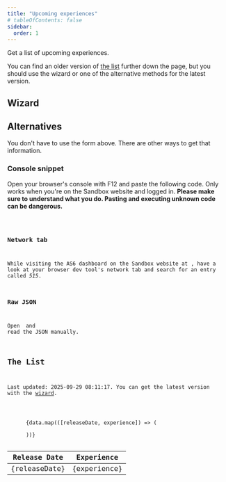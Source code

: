```yaml
---
title: "Upcoming experiences"
# tableOfContents: false
sidebar:
  order: 1
---
```



Get a list of upcoming experiences.

You can find an older version of [the list](#the-list) further down the page, but you should use the wizard or one of the alternative methods for the latest version.


## Wizard

<Wizard/>


## Alternatives

You don't have to use the form above. There are other ways to get that information.


### Console snippet

Open your browser's console with F12 and paste the following code. Only works when you're on the Sandbox website and logged in. **Please make sure to understand what you do. Pasting and executing unknown code can be dangerous.**

<Code code={snippet}/>


### Network tab

While visiting the AS6 dashboard on the Sandbox website at [](https://www.sandbox.game/en/events/alpha-season-6/), have a look at your browser dev tool's network tab and search for an entry called *515*.


### Raw JSON

Open [](https://api.sandbox.game/experiences/social-event/515) and read the JSON manually.


## The List

Last updated: 2025-09-29 08:11:17. You can get the latest version with the [wizard](#wizard).

<div class="bg-base-100 border border-base-content/15 rounded-box overflow-x-auto">
  <table class="table">
    <thead>
      <tr>
        <th>Release Date</th>
        <th>Experience</th>
      </tr>
    </thead>
    <tbody>
      {data.map(([releaseDate, experience]) => (
        <tr>
          <td>{releaseDate}</td>
          <td>{experience}</td>
        </tr>
      ))}
    </tbody>
  </table>
</div>
